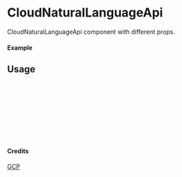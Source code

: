 
<Meta of={CloudNaturalLanguageApi} title="GCP/CloudNaturalLanguageApi" />

# CloudNaturalLanguageApi

CloudNaturalLanguageApi component with different props.

#### Example

<Canvas of={CloudNaturalLanguageApi.Primary} />

## Usage

```ts
import { CloudNaturalLanguageApi } from "yadl-ui";

const Example = () => {
  return (
      <CloudNaturalLanguageApi />
  );
};

export default Example;
```

#### Credits
[GCP](https://cloud.google.com/icons)
